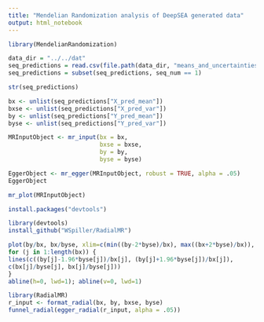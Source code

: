 ```yaml
---
title: "Mendelian Randomization analysis of DeepSEA generated data"
output: html_notebook
---
```

```r
library(MendelianRandomization)
```

```r
data_dir = "../../dat"
seq_predictions = read.csv(file.path(data_dir, "means_and_uncertainties.csv"))
seq_predictions = subset(seq_predictions, seq_num == 1)
```

```r
str(seq_predictions)
```
```r
bx <- unlist(seq_predictions["X_pred_mean"])
bxse <- unlist(seq_predictions["X_pred_var"])
by <- unlist(seq_predictions["Y_pred_mean"])
byse <- unlist(seq_predictions["Y_pred_var"])
```

```r
MRInputObject <- mr_input(bx = bx, 
                          bxse = bxse, 
                          by = by, 
                          byse = byse)
```


```r
EggerObject <- mr_egger(MRInputObject, robust = TRUE, alpha = .05)
EggerObject
```


```r
mr_plot(MRInputObject)
```
```r
install.packages("devtools")
```

```r
library(devtools)
install_github("WSpiller/RadialMR")
```
```r
plot(by/bx, bx/byse, xlim=c(min((by-2*byse)/bx), max((bx+2*byse)/bx)), ylim=c(0, max(bx/byse)))
for (j in 1:length(bx)) {
lines(c((by[j]-1.96*byse[j])/bx[j], (by[j]+1.96*byse[j])/bx[j]),
c(bx[j]/byse[j], bx[j]/byse[j]))
}
abline(h=0, lwd=1); abline(v=0, lwd=1)
```
```r
library(RadialMR)
r_input <- format_radial(bx, by, bxse, byse)
funnel_radial(egger_radial(r_input, alpha = .05))
```

